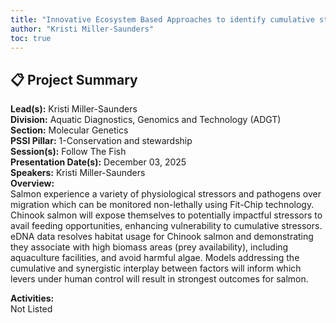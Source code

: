 ```yaml
---
title: "Innovative Ecosystem Based Approaches to identify cumulative stressors: Salmon Fit-Chips and eDNA"
author: "Kristi Miller-Saunders"
toc: true
---
```


## 📋 Project Summary

**Lead(s):** Kristi Miller-Saunders  
**Division:** Aquatic Diagnostics, Genomics and Technology (ADGT)  
**Section:** Molecular Genetics  
**PSSI Pillar:** 1-Conservation and stewardship  
**Session(s):** Follow The Fish  
**Presentation Date(s):** December 03, 2025  
**Speakers:** Kristi Miller-Saunders  
**Overview:**  
Salmon experience a variety of physiological stressors and pathogens over migration which can be monitored non-lethally using Fit-Chip technology. Chinook salmon will expose themselves to potentially impactful stressors to avail feeding opportunities, enhancing vulnerability to cumulative stressors. eDNA data resolves habitat usage for Chinook salmon and demonstrating they associate with high biomass areas (prey availability), including aquaculture facilities, and avoid harmful algae. Models addressing the cumulative and synergistic interplay between factors will inform which levers under human control will result in strongest outcomes for salmon.   

**Activities:**  
Not Listed

